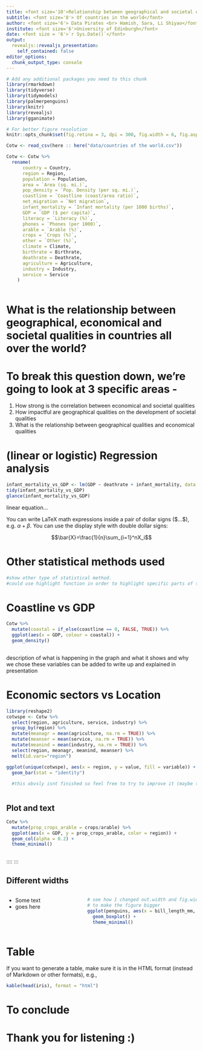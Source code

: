 ```yaml
---
title: <font size='10'>Relationship between geographical and societal qualities</font>
subtitle: <font size='8'> Of countries in the world</font>
author: <font size='6'> Data Pirates <br> Hamish, Sara, Li Shiyao</font>
institute: <font size='6'>University of Edinburgh</font>
date: <font size = '6'>`r Sys.Date()`</font>
output:
  revealjs::revealjs_presentation:
    self_contained: false
editor_options: 
  chunk_output_type: console
---
```


```r
# Add any additional packages you need to this chunk
library(rmarkdown)
library(tidyverse)
library(tidymodels)
library(palmerpenguins)
library(knitr)
library(revealjs)
library(gganimate)
```

```r
# For better figure resolution
knitr::opts_chunk$set(fig.retina = 3, dpi = 300, fig.width = 6, fig.asp = 0.618, out.width = "80%")
```

```r
Cotw <- read_csv(here :: here("data/countries of the world.csv"))
```

```r
Cotw <- Cotw %>%
  rename(
      country = Country,
      region = Region,
      population = Population,
      area = `Area (sq. mi.)`,
      pop_density = `Pop. Density (per sq. mi.)`,
      coastline = `Coastline (coast/area ratio)`,
      net_migration = `Net migration`,
      infant_mortality = `Infant mortality (per 1000 births)`,
      GDP = `GDP ($ per capita)`,
      literacy = `Literacy (%)`,
      phones = `Phones (per 1000)`,
      arable = `Arable (%)`,
      crops = `Crops (%)`,
      other = `Other (%)`,
      climate = Climate,
      birthrate = Birthrate,
      deathrate = Deathrate,
      agriculture = Agriculture,
      industry = Industry,
      service = Service
    ) 
  
```


# What is the relationship between geographical, economical and societal qualities in countries all over the world? 

# To break this question down, we're going to look at 3 specific areas -
1. How strong is the correlation between economical and societal qualities
2. How impactful are geographical qualities on the development of societal qualities
3. What is the relationship between geographical qualities and economical qualities

# (linear or logistic) Regression analysis

```r
infant_mortality_vs_GDP <- lm(GDP ~ deathrate + infant_mortality, data = Cotw)
tidy(infant_mortality_vs_GDP)
glance(infant_mortality_vs_GDP)
```

linear equation...

You can write LaTeX math expressions inside a pair of dollar signs (\$...\$), e.g. $\alpha+\beta$. You can use the display style with double dollar signs:

$$\bar{X}=\frac{1}{n}\sum_{i=1}^nX_i$$


# Other statistical methods used

```r
#show other type of statistical method.
#could use highlight function in order to highlight specific parts of the code
```

# Coastline vs GDP

```r
Cotw %>%
  mutate(coastal = if_else(coastline == 0, FALSE, TRUE)) %>%
  ggplot(aes(x = GDP, colour = coastal)) +
  geom_density()
  
```

description of what is happening in the graph and what it shows and why we chose these variables can be added to write up and explained in presentation

# Economic sectors vs Location

```r
library(reshape2)
cotwspe <- Cotw %>%
  select(region, agriculture, service, industry) %>% 
  group_by(region) %>%
  mutate(meanagr = mean(agriculture, na.rm = TRUE)) %>%
  mutate(meanser = mean(service, na.rm = TRUE)) %>%
  mutate(meanind = mean(industry, na.rm = TRUE)) %>%
  select(region, meanagr, meanind, meanser) %>%
  melt(id.vars="region")

ggplot(unique(cotwspe), aes(x = region, y = value, fill = variable)) +
  geom_bar(stat = "identity")
  
  #this obvsly isnt finished so feel free to try to improve it (maybe tidy the region variables to continents, invert the x and y axis etc) what im trying to show here is that there is a difference in economic qualities (sectors) depending on what area of the world u are in, then we can maybe explore why this is etc.



```

## Plot and text

```r
Cotw %>%
  mutate(prop_crops_arable = crops/arable) %>%
  ggplot(aes(x = GDP, y = prop_crops_arable, color = region)) +
  geom_col(alpha = 0.2) +
  theme_minimal()
  
```
::::
:::

## Different widths

::: columns
:::: {.column width="40%"}
* Some text
* goes here
::::

:::: {.column width="60%"}
```r
# see how I changed out.width and fig.width from defaults
# to make the figure bigger
ggplot(penguins, aes(x = bill_length_mm, y = species, color = species)) +
  geom_boxplot() +
  theme_minimal()
```
::::
:::

# Table

If you want to generate a table, make sure it is in the HTML format (instead of Markdown or other formats), e.g.,

```r
kable(head(iris), format = "html")
```

# To conclude {data-background-image="img/world-map.gif"}

# Thank you for listening :)





